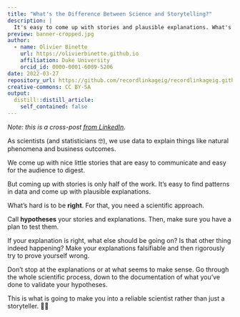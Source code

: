 ```yaml
---
title: "What's the Difference Between Science and Storytelling?"
description: |
  It's easy to come up with stories and plausible explanations. What's hard is to be *right*.
preview: banner-cropped.jpg
author:
  - name: Olivier Binette
    url: https://olivierbinette.github.io
    affiliation: Duke University
    orcid_id: 0000-0001-6009-5206
date: 2022-03-27
repository_url: https://github.com/recordlinkageig/recordlinkageig.github.io
creative-commons: CC BY-SA
output:
  distill::distill_article:
    self_contained: false
---
```


*Note: this is a cross-post [from LinkedIn](https://www.linkedin.com/feed/update/urn:li:activity:6913882916116652032/).*

As scientists (and statisticians 🤓), we use data to explain things like natural phenomena and business outcomes.

We come up with nice little stories that are easy to communicate and easy for the audience to digest.

But coming up with stories is only half of the work. It's easy to find patterns in data and come up with plausible explanations.

What's hard is to be **right**. For that, you need a scientific approach.

Call **hypotheses** your stories and explanations. Then, make sure you have a plan to test them.

If your explanation is right, what else should be going on? Is that other thing indeed happening? Make your explanations falsifiable and then rigorously try to prove yourself wrong.

Don't stop at the explanations or at what seems to make sense. Go through the whole scientific process, down to the documentation of what you've done to validate your hypotheses.

This is what is going to make you into a reliable scientist rather than just a storyteller. 👩‍🔬
